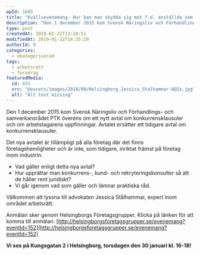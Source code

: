 ```yaml
---
wpId: 1685
title: "Kvällsevenemang- Hur kan man skydda sig mot f.d. anställda som startar konkurrerande verksamhet"
description: "Den 1 december 2015 kom Svensk Näringsliv och Förhandlings- och samverkansrådet PTK överens om ett nytt avtal om konkurrensklausuler och om arbetstagarens uppfinningar. Avtalet ersätter ett tidigare avtal om konkurrensklausuler.&hellip;"
type: post
createdAt: 2019-01-22T13:28:51
modifiedAt: 2019-01-22T14:25:29
authorId: 9
categories:
  - okategoriserad
tags:
  - arbetsratt
  - foredrag
featuredMedia:
  id: 455
  src: "@assets/images/2018/09/Helsingborg_Jessica_Stalhammar-6@2x.jpg"
  alt: "Alt text missing"
---
```


Den 1 december 2015 kom Svensk Näringsliv och Förhandlings- och samverkansrådet PTK överens om ett nytt avtal om konkurrensklausuler och om arbetstagarens uppfinningar. Avtalet ersätter ett tidigare avtal om konkurrensklausuler.

Det nya avtalet är tillämpligt på alla företag där det finns företagshemligheter och är inte, som tidigare, inriktat främst på företag inom industrin.

*   Vad gäller enligt detta nya avtal?
*   Hur upprättar man konkurrens-, kund- och rekryteringskonsulter så att de håller rent juridiskt?
*   Vi går igenom vad som gäller och lämnar praktiska råd.

Välkommen att lyssna till advokaten Jessica Stålhammar, expert inom området arbetsrätt.

Anmälan sker genom Helsingborgs Företagsgrupper. Klicka på länken för att komma till anmälan. [http://helsingborgsforetagsgrupper.se/evenemang?eventId=152](http://helsingborgsforetagsgrupper.se/evenemang?eventId=152)

**Vi ses på Kungsgatan 2 i Helsingborg, torsdagen den 30 januari kl. 16-18!**